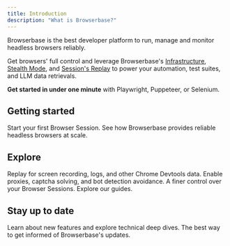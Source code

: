 ```yaml
---
title: Introduction
description: "What is Browserbase?"
---
```


Browserbase is the best developer platform to run, manage and monitor headless browsers
reliably.

Get browsers' full control and leverage Browserbase's
[Infrastructure](/under-the-hood), [Stealth Mode](/features/stealth-mode), and
[Session's Replay](/features/sessions) to power your automation, test suites, and LLM
data retrievals.

**Get started in under one minute** with Playwright, Puppeteer, or Selenium.

## Getting started

<CardGroup cols={2}>
  <Card title="Quickstart" icon="book" iconType="light" href="/quickstart">
    Start your first Browser Session.
  </Card>
  <Card
    title="Browserbase's Infrastructure"
    icon="network-wired"
    iconType="light"
    href="/under-the-hood"
  >
    See how Browserbase provides reliable headless browsers at scale.
  </Card>
</CardGroup>

## Explore

<CardGroup cols={2}>
  <Card
    title="Session Replay"
    icon="desktop"
    iconType="light"
    href="/features/session-replay"
  >
    Replay for screen recording, logs, and other Chrome Devtools data.
  </Card>
  <Card title="Stealth Mode" icon="mask" iconType="solid" href="/features/stealth-mode">
    Enable proxies, captcha solving, and bot detection avoidance.
  </Card>
  <Card
    title="Sessions API"
    icon="server"
    iconType="light"
    href="/api-reference/sessions"
  >
    A finer control over your Browser Sessions.
  </Card>
  <Card title="Examples" icon="books" iconType="light" href="/guides/overview">
    Explore our guides.
  </Card>
</CardGroup>

## Stay up to date

<CardGroup cols={2}>
  <Card
    title="Read our blog"
    icon="newspaper"
    iconType="light"
    href="https://www.browserbase.com"
  >
    Learn about new features and explore technical deep dives.
  </Card>
  <Card
    title="Follow us on Twitter"
    icon="twitter"
    iconType="light"
    href="https://x.com/browserbasehq"
  >
    The best way to get informed of Browserbase's updates.
  </Card>
</CardGroup>
